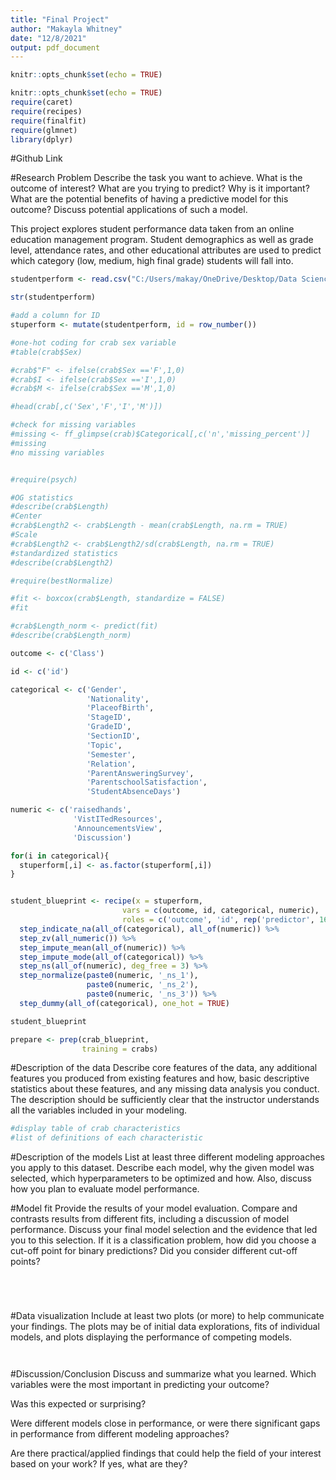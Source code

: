 ```yaml
---
title: "Final Project"
author: "Makayla Whitney"
date: "12/8/2021"
output: pdf_document
---
```


```r
knitr::opts_chunk$set(echo = TRUE)
```


```r
knitr::opts_chunk$set(echo = TRUE)
require(caret)
require(recipes)
require(finalfit)
require(glmnet)
library(dplyr)
```
#Github Link



#Research Problem
Describe the task you want to achieve. What is the outcome of interest? What are you trying to predict? Why is it important? What are the potential benefits of having a predictive model for this outcome? Discuss potential applications of such a model.

This project explores student performance data taken from an online education management program. Student demographics as well as grade level, attendance rates, and other educational attributes are used to predict which category (low, medium, high final grade) students will fall into.

```r
studentperform <- read.csv("C:/Users/makay/OneDrive/Desktop/Data Science/Machine Learning/654finalproject/data/studentdata.csv",header=TRUE)

str(studentperform)

#add a column for ID
stuperform <- mutate(studentperform, id = row_number())

```

```r
#one-hot coding for crab sex variable
#table(crab$Sex)

#crab$"F" <- ifelse(crab$Sex =='F',1,0)
#crab$I <- ifelse(crab$Sex =='I',1,0)
#crab$M <- ifelse(crab$Sex =='M',1,0)

#head(crab[,c('Sex','F','I','M')])

#check for missing variables
#missing <- ff_glimpse(crab)$Categorical[,c('n','missing_percent')]
#missing
#no missing variables 



```

```r

#require(psych)

#OG statistics
#describe(crab$Length)
#Center
#crab$Length2 <- crab$Length - mean(crab$Length, na.rm = TRUE)
#Scale
#crab$Length2 <- crab$Length2/sd(crab$Length, na.rm = TRUE)
#standardized statistics
#describe(crab$Length2)

#require(bestNormalize)

#fit <- boxcox(crab$Length, standardize = FALSE)
#fit

#crab$Length_norm <- predict(fit)
#describe(crab$Length_norm)

```


```r

outcome <- c('Class')

id <- c('id')

categorical <- c('Gender',
                 'Nationality',
                 'PlaceofBirth',
                 'StageID',
                 'GradeID', 
                 'SectionID',
                 'Topic',
                 'Semester',
                 'Relation',
                 'ParentAnsweringSurvey',
                 'ParentschoolSatisfaction',
                 'StudentAbsenceDays')

numeric <- c('raisedhands',
              'VistITedResources',
              'AnnouncementsView',
              'Discussion')

for(i in categorical){
  stuperform[,i] <- as.factor(stuperform[,i])
}


student_blueprint <- recipe(x = stuperform,
                         vars = c(outcome, id, categorical, numeric),
                         roles = c('outcome', 'id', rep('predictor', 16))) %>%
  step_indicate_na(all_of(categorical), all_of(numeric)) %>%
  step_zv(all_numeric()) %>%
  step_impute_mean(all_of(numeric)) %>%
  step_impute_mode(all_of(categorical)) %>%
  step_ns(all_of(numeric), deg_free = 3) %>%
  step_normalize(paste0(numeric, '_ns_1'),
                 paste0(numeric, '_ns_2'),
                 paste0(numeric, '_ns_3')) %>%
  step_dummy(all_of(categorical), one_hot = TRUE)

student_blueprint

prepare <- prep(crab_blueprint, 
                training = crabs)

```

#Description of the data
Describe core features of the data, any additional features you produced from existing features and how, basic descriptive statistics about these features, and any missing data analysis you conduct. The description should be sufficiently clear that the instructor understands all the variables included in your modeling.
```r
#display table of crab characteristics
#list of definitions of each characteristic

```
#Description of the models
List at least three different modeling approaches you apply to this dataset. Describe each model, why the given model was selected, which hyperparameters to be optimized and how. Also, discuss how you plan to evaluate model performance.


#Model fit
Provide the results of your model evaluation. Compare and contrasts results from different fits, including a discussion of model performance. Discuss your final model selection and the evidence that led you to this selection. If it is a classification problem, how did you choose a cut-off point for binary predictions? Did you consider different cut-off points?
```r


```

```r


```

```r


```

```r


```

#Data visualization
Include at least two plots (or more) to help communicate your findings. The plots may be of initial data explorations, fits of individual models, and plots displaying the performance of competing models.
```r


```

```r


```


#Discussion/Conclusion
Discuss and summarize what you learned. 
Which variables were the most important in predicting your outcome? 

Was this expected or surprising? 

Were different models close in performance, or were there significant gaps in performance from different modeling approaches? 

Are there practical/applied findings that could help the field of your interest based on your work? If yes, what are they?
